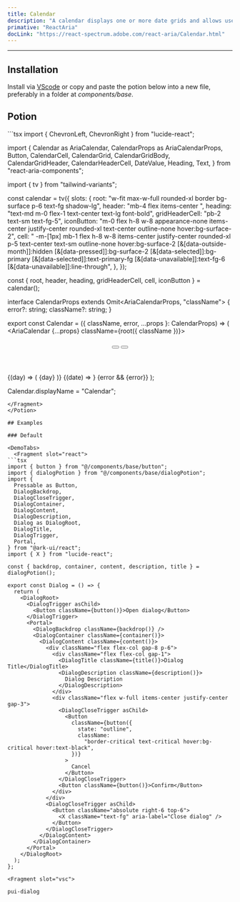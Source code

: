 ```yaml
---
title: Calendar
description: "A calendar displays one or more date grids and allows users to select a single date."
primative: "ReactAria"
docLink: "https://react-spectrum.adobe.com/react-aria/Calendar.html"
---
```

---

<MdxExample>
  <CalendarExample client:load/>
</MdxExample>

## Installation

Install via [VScode](/docs/getting-started/vsc) or copy and paste the potion below into a new file, preferably in a folder at *components/base*.

## Potion

<Potion>
<Fragment slot="contentSlot">
```tsx
import { ChevronLeft, ChevronRight } from "lucide-react";

import {
  Calendar as AriaCalendar,
  CalendarProps as AriaCalendarProps,
  Button,
  CalendarCell,
  CalendarGrid,
  CalendarGridBody,
  CalendarGridHeader,
  CalendarHeaderCell,
  DateValue,
  Heading,
  Text,
} from "react-aria-components";

import { tv } from "tailwind-variants";

const calendar = tv({
  slots: {
    root: "w-fit max-w-full rounded-xl border bg-surface p-6 text-fg shadow-lg",
    header: "mb-4 flex items-center ",
    heading: "text-md m-0 flex-1 text-center text-lg font-bold",
    gridHeaderCell: "pb-2 text-sm text-fg-5",
    iconButton:
      "m-0 flex h-8 w-8 appearance-none items-center justify-center rounded-xl text-center outline-none hover:bg-surface-2",
    cell: " -m-[1px] mb-1 flex h-8 w-8 items-center justify-center rounded-xl p-5 text-center text-sm outline-none hover:bg-surface-2 [&[data-outside-month]]:hidden  [&[data-pressed]]:bg-surface-2 [&[data-selected]]:bg-primary [&[data-selected]]:text-primary-fg [&[data-unavailable]]:text-fg-6 [&[data-unavailable]]:line-through",
  },
});

const { root, header, heading, gridHeaderCell, cell, iconButton } = calendar();

interface CalendarProps<T extends DateValue>
  extends Omit<AriaCalendarProps<T>, "className"> {
  error?: string;
  className?: string;
}

export const Calendar = ({
  className,
  error,
  ...props
}: CalendarProps<DateValue>) => (
  <AriaCalendar {...props} className={root({ className })}>
    <header className={header()}>
      <Button className={iconButton()} slot="previous">
        <ChevronLeft className="h-6 w-6" />
      </Button>
      <Heading className={heading()} />
      <Button className={iconButton()} slot="next">
        <ChevronRight className="h-6 w-6" />
      </Button>
    </header>
    <CalendarGrid>
      <CalendarGridHeader>
        {(day) => (
          <CalendarHeaderCell className={gridHeaderCell()}>
            {day}
          </CalendarHeaderCell>
        )}
      </CalendarGridHeader>
      <CalendarGridBody>
        {(date) => <CalendarCell className={cell()} date={date} />}
      </CalendarGridBody>
    </CalendarGrid>
    {error && <Text slot="error">{error}</Text>}
  </AriaCalendar>
);

Calendar.displayName = "Calendar";

```
</Fragment>
</Potion>

## Examples

### Default 

<DemoTabs>
  <Fragment slot="react">
```tsx
import { button } from "@/components/base/button";
import { dialogPotion } from "@/components/base/dialogPotion";
import {
  Pressable as Button,
  DialogBackdrop,
  DialogCloseTrigger,
  DialogContainer,
  DialogContent,
  DialogDescription,
  Dialog as DialogRoot,
  DialogTitle,
  DialogTrigger,
  Portal,
} from "@ark-ui/react";
import { X } from "lucide-react";

const { backdrop, container, content, description, title } = dialogPotion();

export const Dialog = () => {
  return (
    <DialogRoot>
      <DialogTrigger asChild>
        <Button className={button()}>Open dialog</Button>
      </DialogTrigger>
      <Portal>
        <DialogBackdrop className={backdrop()} />
        <DialogContainer className={container()}>
          <DialogContent className={content()}>
            <div className="flex flex-col gap-8 p-6">
              <div className="flex flex-col gap-1">
                <DialogTitle className={title()}>Dialog Title</DialogTitle>
                <DialogDescription className={description()}>
                  Dialog Description
                </DialogDescription>
              </div>
              <div className="flex w-full items-center justify-center gap-3">
                <DialogCloseTrigger asChild>
                  <Button
                    className={button({
                      state: "outline",
                      className:
                        "border-critical text-critical hover:bg-critical hover:text-black",
                    })}
                  >
                    Cancel
                  </Button>
                </DialogCloseTrigger>
                <Button className={button()}>Confirm</Button>
              </div>
            </div>
            <DialogCloseTrigger asChild>
              <Button className="absolute right-6 top-6">
                <X className="text-fg" aria-label="Close dialog" />
              </Button>
            </DialogCloseTrigger>
          </DialogContent>
        </DialogContainer>
      </Portal>
    </DialogRoot>
  );
};

```
  </Fragment>

    <Fragment slot="vsc">
```bash
pui-dialog
```
  </Fragment>
</DemoTabs>


